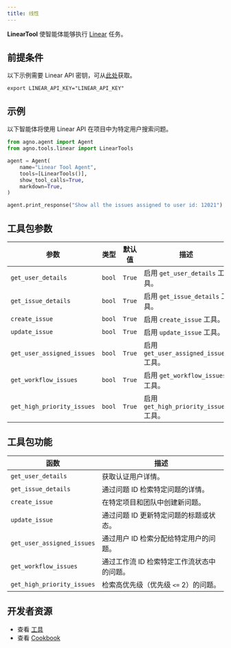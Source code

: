 ```yaml
---
title: 线性
---
```

**LinearTool** 使智能体能够执行 [Linear](https://linear.app/) 任务。

## 前提条件
以下示例需要 Linear API 密钥，可从[此处](https://linear.app/settings/account/security)获取。

```shell
export LINEAR_API_KEY="LINEAR_API_KEY"
```

## 示例

以下智能体将使用 Linear API 在项目中为特定用户搜索问题。

```python cookbook/tools/linear_tools.py
from agno.agent import Agent
from agno.tools.linear import LinearTools

agent = Agent(
    name="Linear Tool Agent",
    tools=[LinearTools()],
    show_tool_calls=True,
    markdown=True,
)

agent.print_response("Show all the issues assigned to user id: 12021")
```

## 工具包参数

| 参数                  | 类型   | 默认值 | 描述                             |
| -------------------------- | ------ | ------- | --------------------------------------- |
| `get_user_details`         | `bool` | `True`  | 启用 `get_user_details` 工具。         |
| `get_issue_details`        | `bool` | `True`  | 启用 `get_issue_details` 工具。        |
| `create_issue`             | `bool` | `True`  | 启用 `create_issue` 工具。             |
| `update_issue`             | `bool` | `True`  | 启用 `update_issue` 工具。             |
| `get_user_assigned_issues` | `bool` | `True`  | 启用 `get_user_assigned_issues` 工具。 |
| `get_workflow_issues`      | `bool` | `True`  | 启用 `get_workflow_issues` 工具。      |
| `get_high_priority_issues` | `bool` | `True`  | 启用 `get_high_priority_issues` 工具。 |

## 工具包功能

| 函数                   | 描述                                                      |
| -------------------------- | ---------------------------------------------------------------- |
| `get_user_details`         | 获取认证用户详情。                                |
| `get_issue_details`        | 通过问题 ID 检索特定问题的详情。                |
| `create_issue`             | 在特定项目和团队中创建新问题。           |
| `update_issue`             | 通过问题 ID 更新特定问题的标题或状态。       |
| `get_user_assigned_issues` | 通过用户 ID 检索分配给特定用户的问题。          |
| `get_workflow_issues`      | 通过工作流 ID 检索特定工作流状态中的问题。 |
| `get_high_priority_issues` | 检索高优先级（优先级 `<=` 2）的问题。          |

## 开发者资源

- 查看 [工具](https://github.com/agno-agi/agno/blob/main/libs/agno/agno/tools/linear.py)
- 查看 [Cookbook](https://github.com/agno-agi/agno/blob/main/cookbook/tools/linear_tools.py)